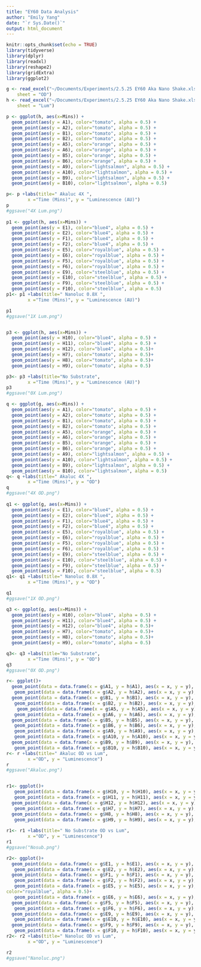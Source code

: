 ```yaml
---
title: "EY60 Data Analysis"
author: "Emily Yang"
date: "`r Sys.Date()`"
output: html_document
---
```


```r
knitr::opts_chunk$set(echo = TRUE)
library(tidyverse)
library(dplyr)
library(readxl)
library(reshape2)
library(gridExtra)
library(ggplot2)

g <- read_excel("~/Documents/Experiments/2.5.25 EY60 Aka Nano Shake.xlsx", 
    sheet = "OD")
h <- read_excel("~/Documents/Experiments/2.5.25 EY60 Aka Nano Shake.xlsx", 
    sheet = "Lum")
```

```r
p <- ggplot(h, aes(x=Mins)) + 
  geom_point(aes(y = A1), color="tomato", alpha = 0.5) + 
  geom_point(aes(y = A2), color="tomato", alpha = 0.5) + 
  geom_point(aes(y = B1), color="tomato", alpha = 0.5) +
  geom_point(aes(y = B2), color="tomato", alpha = 0.5) + 
  geom_point(aes(y = A5), color="orange", alpha = 0.5) + 
  geom_point(aes(y = A6), color="orange", alpha = 0.5) + 
  geom_point(aes(y = B5), color="orange", alpha = 0.5) +
  geom_point(aes(y = B6), color="orange", alpha = 0.5) +
  geom_point(aes(y = A9), color="lightsalmon", alpha = 0.5) + 
  geom_point(aes(y = A10), color="lightsalmon", alpha = 0.5) + 
  geom_point(aes(y = B9), color="lightsalmon", alpha = 0.5) +
  geom_point(aes(y = B10), color="lightsalmon", alpha = 0.5) 

p<- p +labs(title=" Akaluc 4X ",
        x ="Time (Mins)", y = "Luminescence (AU)")
p
#ggsave("4X Lum.png")
 
p1 <- ggplot(h, aes(x=Mins)) + 
  geom_point(aes(y = E1), color="blue4", alpha = 0.5) + 
  geom_point(aes(y = E2), color="blue4", alpha = 0.5) + 
  geom_point(aes(y = F1), color="blue4", alpha = 0.5) +
  geom_point(aes(y = F2), color="blue4", alpha = 0.5) +
  geom_point(aes(y = E5), color="royalblue", alpha = 0.5) + 
  geom_point(aes(y = E6), color="royalblue", alpha = 0.5) + 
  geom_point(aes(y = F5), color="royalblue", alpha = 0.5) +
  geom_point(aes(y = F6), color="royalblue", alpha = 0.5) +
  geom_point(aes(y = E9), color="steelblue", alpha = 0.5) + 
  geom_point(aes(y = E10), color="steelblue", alpha = 0.5) + 
  geom_point(aes(y = F9), color="steelblue", alpha = 0.5) +
  geom_point(aes(y = F10), color="steelblue", alpha = 0.5) 
p1<- p1 +labs(title=" Nanoluc 0.8X ",
        x ="Time (Mins)", y = "Luminescence (AU)")

p1
#ggsave("1X Lum.png")


p3 <- ggplot(h, aes(x=Mins)) + 
  geom_point(aes(y = H10), color="blue4", alpha = 0.5) + 
  geom_point(aes(y = H11), color="blue4", alpha = 0.5) + 
  geom_point(aes(y = H12), color="blue4", alpha = 0.5)+
  geom_point(aes(y = H7), color="tomato", alpha = 0.5)+
  geom_point(aes(y = H8), color="tomato", alpha = 0.5)+
  geom_point(aes(y = H9), color="tomato", alpha = 0.5)

p3<- p3 +labs(title="No Substrate",
        x ="Time (Mins)", y = "Luminescence (AU)")
p3
#ggsave("0X Lum.png")
```

```r
q <- ggplot(g, aes(x=Mins)) + 
  geom_point(aes(y = A1), color="tomato", alpha = 0.5) + 
  geom_point(aes(y = A2), color="tomato", alpha = 0.5) + 
  geom_point(aes(y = B1), color="tomato", alpha = 0.5) +
  geom_point(aes(y = B2), color="tomato", alpha = 0.5) + 
  geom_point(aes(y = A5), color="orange", alpha = 0.5) + 
  geom_point(aes(y = A6), color="orange", alpha = 0.5) + 
  geom_point(aes(y = B5), color="orange", alpha = 0.5) +
  geom_point(aes(y = B6), color="orange", alpha = 0.5) +
  geom_point(aes(y = A9), color="lightsalmon", alpha = 0.5) + 
  geom_point(aes(y = A10), color="lightsalmon", alpha = 0.5) + 
  geom_point(aes(y = B9), color="lightsalmon", alpha = 0.5) +
  geom_point(aes(y = B10), color="lightsalmon", alpha = 0.5) 
q<- q +labs(title=" Akaluc 4X ",
        x ="Time (Mins)", y = "OD")
q
#ggsave("4X OD.png")
 
q1 <- ggplot(g, aes(x=Mins)) + 
  geom_point(aes(y = E1), color="blue4", alpha = 0.5) + 
  geom_point(aes(y = E2), color="blue4", alpha = 0.5) + 
  geom_point(aes(y = F1), color="blue4", alpha = 0.5) +
  geom_point(aes(y = F2), color="blue4", alpha = 0.5) +
  geom_point(aes(y = E5), color="royalblue", alpha = 0.5) + 
  geom_point(aes(y = E6), color="royalblue", alpha = 0.5) + 
  geom_point(aes(y = F5), color="royalblue", alpha = 0.5) +
  geom_point(aes(y = F6), color="royalblue", alpha = 0.5) +
  geom_point(aes(y = E9), color="steelblue", alpha = 0.5) + 
  geom_point(aes(y = E10), color="steelblue", alpha = 0.5) + 
  geom_point(aes(y = F9), color="steelblue", alpha = 0.5) +
  geom_point(aes(y = F10), color="steelblue", alpha = 0.5) 
q1<- q1 +labs(title=" Nanoluc 0.8X ",
        x ="Time (Mins)", y = "OD")

q1
#ggsave("1X OD.png")

q3 <- ggplot(g, aes(x=Mins)) + 
  geom_point(aes(y = H10), color="blue4", alpha = 0.5) + 
  geom_point(aes(y = H11), color="blue4", alpha = 0.5) + 
  geom_point(aes(y = H12), color="blue4", alpha = 0.5)+
  geom_point(aes(y = H7), color="tomato", alpha = 0.5)+
  geom_point(aes(y = H8), color="tomato", alpha = 0.5)+
  geom_point(aes(y = H9), color="tomato", alpha = 0.5)

q3<- q3 +labs(title="No Substrate",
        x ="Time (Mins)", y = "OD")
q3
#ggsave("0X OD.png")
```

```r

r<- ggplot()+ 
  geom_point(data = data.frame(x = g$A1, y = h$A1), aes(x = x, y = y), color="tomato", alpha = 0.5)+
   geom_point(data = data.frame(x = g$A2, y = h$A2), aes(x = x, y = y), color="tomato", alpha = 0.5)+
  geom_point(data = data.frame(x = g$B1, y = h$B1), aes(x = x, y = y), color="tomato", alpha = 0.5)+
   geom_point(data = data.frame(x = g$B2, y = h$B2), aes(x = x, y = y), color="tomato", alpha = 0.5)+
    geom_point(data = data.frame(x = g$A5, y = h$A5), aes(x = x, y = y), color="orange", alpha = 0.5)+
   geom_point(data = data.frame(x = g$A6, y = h$A6), aes(x = x, y = y), color="orange", alpha = 0.5)+
  geom_point(data = data.frame(x = g$B5, y = h$B5), aes(x = x, y = y), color="orange", alpha = 0.5)+
   geom_point(data = data.frame(x = g$B6, y = h$B6), aes(x = x, y = y), color="lightsalmon", alpha = 0.5)+
   geom_point(data = data.frame(x = g$A9, y = h$A9), aes(x = x, y = y), color="lightsalmon", alpha = 0.5)+
   geom_point(data = data.frame(x = g$A10, y = h$A10), aes(x = x, y = y), color="lightsalmon", alpha = 0.5)+
  geom_point(data = data.frame(x = g$B9, y = h$B9), aes(x = x, y = y), color="lightsalmon", alpha = 0.5)+
   geom_point(data = data.frame(x = g$B10, y = h$B10), aes(x = x, y = y), color="lightsalmon", alpha = 0.5)
r<- r +labs(title=" Akaluc OD vs Lum",
        x ="OD", y = "Luminescence")
r
#ggsave("Akaluc.png")


r1<- ggplot()+
   geom_point(data = data.frame(x = g$H10, y = h$H10), aes(x = x, y = y), color="blue4", alpha = 0.5)+
   geom_point(data = data.frame(x = g$H11, y = h$H11), aes(x = x, y = y), color="blue4", alpha = 0.5)+
  geom_point(data = data.frame(x = g$H12, y = h$H12), aes(x = x, y = y), color="blue4", alpha = 0.5)+
   geom_point(data = data.frame(x = g$H7, y = h$H7), aes(x = x, y = y), color="tomato", alpha = 0.5)+
  geom_point(data = data.frame(x = g$H8, y = h$H8), aes(x = x, y = y), color="tomato", alpha = 0.5)+
   geom_point(data = data.frame(x = g$H9, y = h$H9), aes(x = x, y = y), color="tomato", alpha = 0.5)
 
r1<- r1 +labs(title=" No Substrate OD vs Lum",
        x ="OD", y = "Luminescence")
r1
#ggsave("Nosub.png")

r2<- ggplot()+
  geom_point(data = data.frame(x = g$E1, y = h$E1), aes(x = x, y = y), color="blue4", alpha = 0.5)+
   geom_point(data = data.frame(x = g$E2, y = h$E2), aes(x = x, y = y), color="blue4", alpha = 0.5)+
  geom_point(data = data.frame(x = g$F1, y = h$F1), aes(x = x, y = y), color="blue4", alpha = 0.5)+
   geom_point(data = data.frame(x = g$F2, y = h$F2), aes(x = x, y = y), color="blue4", alpha = 0.5)+
   geom_point(data = data.frame(x = g$E5, y = h$E5), aes(x = x, y = y),
color="royalblue", alpha = 0.5)+
   geom_point(data = data.frame(x = g$E6, y = h$E6), aes(x = x, y = y), color="royalblue", alpha = 0.5)+
  geom_point(data = data.frame(x = g$F5, y = h$F5), aes(x = x, y = y), color="royalblue", alpha = 0.5)+
   geom_point(data = data.frame(x = g$F6, y = h$F6), aes(x = x, y = y), color="royalblue", alpha = 0.5)+
  geom_point(data = data.frame(x = g$E9, y = h$E9), aes(x = x, y = y), color="steelblue", alpha = 0.5)+
   geom_point(data = data.frame(x = g$E10, y = h$E10), aes(x = x, y = y), color="steelblue", alpha = 0.5)+
  geom_point(data = data.frame(x = g$F9, y = h$F9), aes(x = x, y = y), color="steelblue", alpha = 0.5)+
   geom_point(data = data.frame(x = g$F10, y = h$F10), aes(x = x, y = y), color="steelblue", alpha = 0.5)
r2<- r2 +labs(title=" Nanoluc OD vs Lum",
        x ="OD", y = "Luminescence")

r2
#ggsave("Nanoluc.png")
```